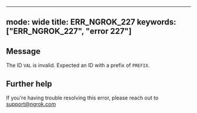 
---
mode: wide
title: ERR_NGROK_227
keywords: ["ERR_NGROK_227", "error 227"]
---

## Message
The ID `VAL` is invalid. Expected an ID with a prefix of `PREFIX`.




## Further help
If you're having trouble resolving this error, please reach out to [support@ngrok.com](mailto:support@ngrok.com?subject=Help%20with%20ERR_NGROK_227)


